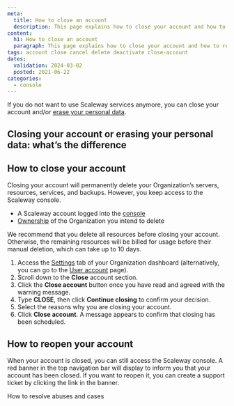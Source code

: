 ```yaml
---
meta:
  title: How to close an account
  description: This page explains how to close your account and how to reopen it.
content:
  h1: How to close an account
  paragraph: This page explains how to close your account and how to reopen it.
tags: account close cancel delete deactivate close-account
dates:
  validation: 2024-03-02
  posted: 2021-06-22
categories:
  - console
---
```


If you do not want to use Scaleway services anymore, you can close your account and/or [erase your personal data](/console/account/how-to/manage-my-personal-data-gdpr/#how-to-erase-your-account-and-personal-data). 

## Closing your account or erasing your personal data: what’s the difference

<Macro id="close-vs-erase" />

## How to close your account

Closing your account will permanently delete your Organization’s servers, resources, services, and backups. However, you keep access to the Scaleway console. 

<Macro id="requirements" />

- A Scaleway account logged into the [console](https://console.scaleway.com)
- [Ownership](/identity-and-access-management/iam/concepts/#owner) of the Organization you intend to delete

<Message type="note">
  We recommend that you delete all resources before closing your account. Otherwise, the remaining resources will be billed for usage before their manual deletion, which can take up to 10 days.
</Message>



1. Access the [Settings](https://console.scaleway.com/organization/settings) tab of your Organization dashboard (alternatively, you can go to the [User account](https://console.scaleway.com/account/profile) page).
2. Scroll down to the **Close** account section.
3. Click the **Close account** button once you have read and agreed with the warning message.
4. Type **CLOSE**, then click **Continue closing** to confirm your decision.
5. Select the reasons why you are closing your account.
6. Click **Close account**. A message appears to confirm that closing has been scheduled.

## How to reopen your account

When your account is closed, you can still access the Scaleway console. A red banner in the top navigation bar will display to inform you that your account has been closed. If you want to reopen it, you can create a support ticket by clicking the link in the banner. 

 <Lightbox src="closed-account.webp" alt="" />

<Navigation title="See also">
  <PreviousButton to="/console/account/how-to/resolve-abuse/">How to resolve abuses and cases</PreviousButton>
</Navigation>